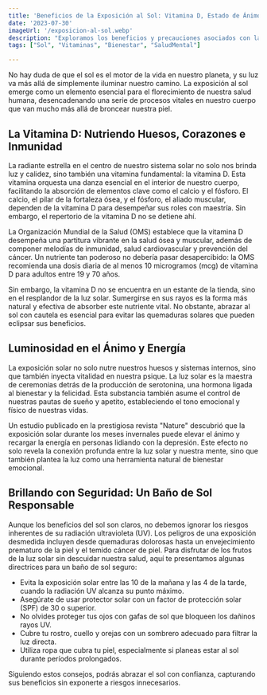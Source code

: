 ```yaml
---
title: 'Beneficios de la Exposición al Sol: Vitamina D, Estado de Ánimo y Seguridad Solar'
date: '2023-07-30'
imageUrl: '/exposicion-al-sol.webp'
description: "Exploramos los beneficios y precauciones asociados con la exposición al sol. Desde la vitamina D hasta la protección de la piel, descubre cómo disfrutar del sol de manera segura y optimizar sus beneficios para la salud."
tags: ["Sol", "Vitaminas", "Bienestar", "SaludMental"]

---
```


<CustomImage
  src="https://raw.githubusercontent.com/sebiten/posts/main/images/exposicion-al-sol.webp"
  alt="Beneficios de la Exposición al Sol: Vitamina D, Estado de Ánimo y Seguridad Solar"
/>

No hay duda de que el sol es el motor de la vida en nuestro planeta, y su luz va más allá de simplemente iluminar nuestro camino. La exposición al sol emerge como un elemento esencial para el florecimiento de nuestra salud humana, desencadenando una serie de procesos vitales en nuestro cuerpo que van mucho más allá de broncear nuestra piel.

## La Vitamina D: Nutriendo Huesos, Corazones e Inmunidad

La radiante estrella en el centro de nuestro sistema solar no solo nos brinda luz y calidez, sino también una vitamina fundamental: la vitamina D. Esta vitamina orquesta una danza esencial en el interior de nuestro cuerpo, facilitando la absorción de elementos clave como el calcio y el fósforo. El calcio, el pilar de la fortaleza ósea, y el fósforo, el aliado muscular, dependen de la vitamina D para desempeñar sus roles con maestría. Sin embargo, el repertorio de la vitamina D no se detiene ahí.

La Organización Mundial de la Salud (OMS) establece que la vitamina D desempeña una partitura vibrante en la salud ósea y muscular, además de componer melodías de inmunidad, salud cardiovascular y prevención del cáncer. Un nutriente tan poderoso no debería pasar desapercibido: la OMS recomienda una dosis diaria de al menos 10 microgramos (mcg) de vitamina D para adultos entre 19 y 70 años.


Sin embargo, la vitamina D no se encuentra en un estante de la tienda, sino en el resplandor de la luz solar. Sumergirse en sus rayos es la forma más natural y efectiva de absorber este nutriente vital. No obstante, abrazar al sol con cautela es esencial para evitar las quemaduras solares que pueden eclipsar sus beneficios.

## Luminosidad en el Ánimo y Energía

La exposición solar no solo nutre nuestros huesos y sistemas internos, sino que también inyecta vitalidad en nuestra psique. La luz solar es la maestra de ceremonias detrás de la producción de serotonina, una hormona ligada al bienestar y la felicidad. Esta substancia también asume el control de nuestras pautas de sueño y apetito, estableciendo el tono emocional y físico de nuestras vidas.

Un estudio publicado en la prestigiosa revista "Nature" descubrió que la exposición solar durante los meses invernales puede elevar el ánimo y recargar la energía en personas lidiando con la depresión. Este efecto no solo revela la conexión profunda entre la luz solar y nuestra mente, sino que también plantea la luz como una herramienta natural de bienestar emocional.

## Brillando con Seguridad: Un Baño de Sol Responsable

Aunque los beneficios del sol son claros, no debemos ignorar los riesgos inherentes de su radiación ultravioleta (UV). Los peligros de una exposición desmedida incluyen desde quemaduras dolorosas hasta un envejecimiento prematuro de la piel y el temido cáncer de piel. Para disfrutar de los frutos de la luz solar sin descuidar nuestra salud, aquí te presentamos algunas directrices para un baño de sol seguro:

- Evita la exposición solar entre las 10 de la mañana y las 4 de la tarde, cuando la radiación UV alcanza su punto máximo.
- Asegúrate de usar protector solar con un factor de protección solar (SPF) de 30 o superior.
- No olvides proteger tus ojos con gafas de sol que bloqueen los dañinos rayos UV.
- Cubre tu rostro, cuello y orejas con un sombrero adecuado para filtrar la luz directa.
- Utiliza ropa que cubra tu piel, especialmente si planeas estar al sol durante períodos prolongados.

Siguiendo estos consejos, podrás abrazar el sol con confianza, capturando sus beneficios sin exponerte a riesgos innecesarios.

<RandomLinks/>
